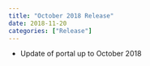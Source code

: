 ```yaml
---
title: "October 2018 Release"
date: 2018-11-20
categories: ["Release"]
---
```


* Update of portal up to October 2018